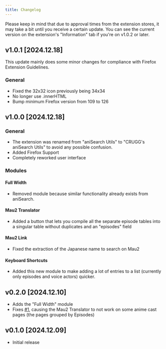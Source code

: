 ```yaml
---
title: Changelog
---
```



<Aside>
Please keep in mind that due to approval times from the extension stores, it may take a bit until you receive a certain update.
You can see the current version on the extension's "Information" tab if you're on v1.0.2 or later.
</Aside>

## v1.0.1 [2024.12.18]

This update mainly does some minor changes for compliance with Firefox Extension Guidelines.

### General

- Fixed the 32x32 icon previously being 34x34
- No longer use .innerHTML
- Bump minimum Firefox version from 109 to 126

## v1.0.0 [2024.12.18]

### General

- The extension was renamed from "aniSearch Utils" to "CRUGG's aniSearch Utils" to avoid any possible confusion.
- Added Firefox Support
- Completely reworked user interface

### Modules

#### Full Width

- Removed module because similar functionality already exists from aniSearch.

#### Mau2 Translator

- Added a button that lets you compile all the separate episode tables into a singular table without duplicates and an "episodes" field

#### Mau2 Link

- Fixed the extraction of the Japanese name to search on Mau2

#### Keyboard Shortcuts

- Added this new module to make adding a lot of entries to a list (currently only episodes and voice actors) quicker.

## v0.2.0 [2024.12.10]

- Adds the "Full Width" module
- Fixes [#1](https://github.com/OfficialCRUGG/anisearch-utils/issues/1), causing the Mau2 Translator to not work on some anime cast pages (the pages grouped by Episodes)

## v0.1.0 [2024.12.09]

- Initial release
